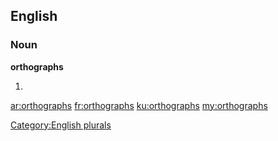 ==English==

===Noun===
'''orthographs'''

# {{plural of|orthograph}}

[[Category:English plurals]]

[[ar:orthographs]]
[[fr:orthographs]]
[[ku:orthographs]]
[[my:orthographs]]